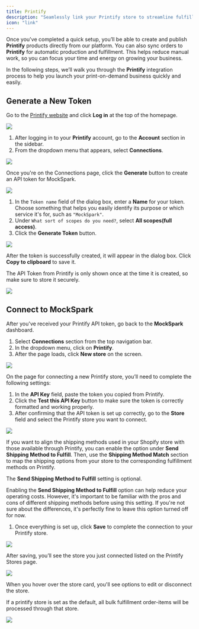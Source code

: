 ```yaml
---
title: Printify
description: "Seamlessly link your Printify store to streamline fulfillment"
icon: "link"
---
```


Once you've completed a quick setup, you’ll be able to create and publish **Printify** products directly from our platform. You can also sync orders to **Printify** for automatic production and fulfillment. This helps reduce manual work, so you can focus your time and energy on growing your business.

In the following steps, we’ll walk you through the **Printify** integration process to help you launch your print-on-demand business quickly and easily.

## Generate a New Token

Go to the [Printify website](https://printify.com/) and click **Log in** at the top of the homepage.
<Frame>
  <img src="/images/connections/printify/PixPin_2025-05-06_15-58-46.png" />
</Frame>

1. After logging in to your **Printify** account, go to the **Account** section in the sidebar.
2. From the dropdown menu that appears, select **Connections**.
<Frame>
  <img src="/images/connections/printify/PixPin_2025-05-06_16-00-22.png" />
</Frame>

Once you're on the Connections page, click the **Generate** button to create an API token for MockSpark.
<Frame>
  <img src="/images/connections/printify/PixPin_2025-05-06_16-01-25.png" />
</Frame>

1. In the `Token name` field of the dialog box, enter a **Name** for your token. Choose something that helps you easily identify its purpose or which service it's for, such as `"MockSpark"`.
2. Under `What sort of scopes do you need?`, select **All scopes(full access)**.
3. Click the **Generate Token** button.
<Frame>
  <img src="/images/connections/printify/PixPin_2025-05-06_16-07-06.png" />
</Frame>

After the token is successfully created, it will appear in the dialog box. Click **Copy to clipboard** to save it.

<Warning>The API Token from Printify is only shown once at the time it is created, so make sure to store it securely.</Warning>
<Frame>
  <img src="/images/connections/printify/PixPin_2025-05-06_16-10-22.png" />
</Frame>

## Connect to MockSpark

After you've received your Printify API token, go back to the **MockSpark** dashboard.
1. Select **Connections** section from the top navigation bar.
2. In the dropdown menu, click on **Printify**.
3. After the page loads, click **New store** on the screen.
<Frame>
  <img src="/images/connections/printify/PixPin_2025-05-06_16-21-53.png" />
</Frame>

On the page for connecting a new Printify store, you’ll need to complete the following settings:
1. In the **API Key** field, paste the token you copied from Printify.
2. Click the **Test this API Key** button to make sure the token is correctly formatted and working properly.
3. After confirming that the API token is set up correctly, go to the **Store** field and select the Printify store you want to connect.
<Frame>
  <img src="/images/connections/printify/PixPin_2025-05-06_16-55-37.png" />
</Frame>

If you want to align the shipping methods used in your Shopify store with those available through Printify, you can enable the option under **Send Shipping Method to Fulfill**. Then, use the **Shipping Method Match** section to map the shipping options from your store to the corresponding fulfillment methods on Printify.

<Tip>The **Send Shipping Method to Fulfill** setting is optional.</Tip>

Enabling the **Send Shipping Method to Fulfill** option can help reduce your operating costs. However, it's important to be familiar with the pros and cons of different shipping methods before using this setting. If you're not sure about the differences, it's perfectly fine to leave this option turned off for now.

1. Once everything is set up, click **Save** to complete the connection to your Printify store.
<Frame>
  <img src="/images/connections/printify/PixPin_2025-05-06_17-06-09.png" />
</Frame>

After saving, you’ll see the store you just connected listed on the Printify Stores page.
<Frame>
  <img src="/images/connections/printify/PixPin_2025-05-06_17-07-44.png" />
</Frame>

When you hover over the store card, you'll see options to edit or disconnect the store.

<Tip>If a printify store is set as the default, all bulk fulfillment order-items will be processed through that store.</Tip>
<Frame>
  <img src="/images/connections/printify/PixPin_2025-05-06_17-08-49.png" />
</Frame>
